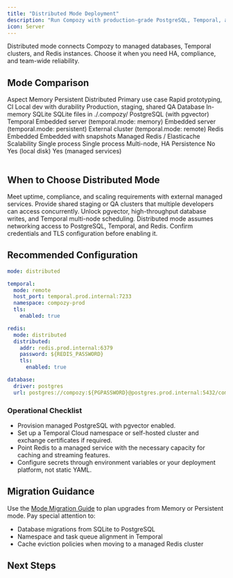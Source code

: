 ```yaml
---
title: "Distributed Mode Deployment"
description: "Run Compozy with production-grade PostgreSQL, Temporal, and Redis infrastructure."
icon: Server
---
```


<Callout type="info" title="Production-ready architecture">
Distributed mode connects Compozy to managed databases, Temporal clusters, and Redis instances. Choose it when you need HA, compliance, and team-wide reliability.
</Callout>

## Mode Comparison

<Table>
  <TableHeader>
    <TableRow>
      <TableHead>Aspect</TableHead>
      <TableHead>Memory</TableHead>
      <TableHead>Persistent</TableHead>
      <TableHead>Distributed</TableHead>
    </TableRow>
  </TableHeader>
  <TableBody>
    <TableRow>
      <TableCell>Primary use case</TableCell>
      <TableCell>Rapid prototyping, CI</TableCell>
      <TableCell>Local dev with durability</TableCell>
      <TableCell>Production, staging, shared QA</TableCell>
    </TableRow>
    <TableRow>
      <TableCell>Database</TableCell>
      <TableCell>In-memory SQLite</TableCell>
      <TableCell>SQLite files in <InlineCode>./.compozy/</InlineCode></TableCell>
      <TableCell>PostgreSQL (with pgvector)</TableCell>
    </TableRow>
    <TableRow>
      <TableCell>Temporal</TableCell>
      <TableCell>Embedded server (<InlineCode>temporal.mode: memory</InlineCode>)</TableCell>
      <TableCell>Embedded server (<InlineCode>temporal.mode: persistent</InlineCode>)</TableCell>
      <TableCell>External cluster (<InlineCode>temporal.mode: remote</InlineCode>)</TableCell>
    </TableRow>
    <TableRow>
      <TableCell>Redis</TableCell>
      <TableCell>Embedded</TableCell>
      <TableCell>Embedded with snapshots</TableCell>
      <TableCell>Managed Redis / Elasticache</TableCell>
    </TableRow>
    <TableRow>
      <TableCell>Scalability</TableCell>
      <TableCell>Single process</TableCell>
      <TableCell>Single process</TableCell>
      <TableCell>Multi-node, HA</TableCell>
    </TableRow>
    <TableRow>
      <TableCell>Persistence</TableCell>
      <TableCell>No</TableCell>
      <TableCell>Yes (local disk)</TableCell>
      <TableCell>Yes (managed services)</TableCell>
    </TableRow>
  </TableBody>
</Table>

## When to Choose Distributed Mode

<List>
  <ListItem title="Production deployments" icon="ShieldCheck">
    Meet uptime, compliance, and scaling requirements with external managed services.
  </ListItem>
  <ListItem title="Team environments" icon="Users">
    Provide shared staging or QA clusters that multiple developers can access concurrently.
  </ListItem>
  <ListItem title="Workload scale" icon="Gauge">
    Unlock pgvector, high-throughput database writes, and Temporal multi-node scheduling.
  </ListItem>
</List>

<Callout type="warning">
Distributed mode assumes networking access to PostgreSQL, Temporal, and Redis. Confirm credentials and TLS configuration before enabling it.
</Callout>

## Recommended Configuration

```yaml title="compozy.yaml"
mode: distributed

temporal:
  mode: remote
  host_port: temporal.prod.internal:7233
  namespace: compozy-prod
  tls:
    enabled: true

redis:
  mode: distributed
  distributed:
    addr: redis.prod.internal:6379
    password: ${REDIS_PASSWORD}
    tls:
      enabled: true

database:
  driver: postgres
  url: postgres://compozy:${PGPASSWORD}@postgres.prod.internal:5432/compozy
```

### Operational Checklist

- Provision managed PostgreSQL with pgvector enabled.
- Set up a Temporal Cloud namespace or self-hosted cluster and exchange certificates if required.
- Point Redis to a managed service with the necessary capacity for caching and streaming features.
- Configure secrets through environment variables or your deployment platform, not static YAML.

## Migration Guidance

Use the [Mode Migration Guide](/docs/guides/migrate-standalone-to-distributed) to plan upgrades from Memory or Persistent mode. Pay special attention to:

- Database migrations from SQLite to PostgreSQL
- Namespace and task queue alignment in Temporal
- Cache eviction policies when moving to a managed Redis cluster

## Next Steps

<ReferenceCardList cols={2}>
  <ReferenceCard
    title="Memory Mode"
    description="Fast, ephemeral setup for tests and quick prototypes"
    href="/docs/deployment/memory-mode"
    icon="Rocket"
  />
  <ReferenceCard
    title="Persistent Mode"
    description="Embedded services with file-backed durability for local teams"
    href="/docs/deployment/persistent-mode"
    icon="Folder"
  />
  <ReferenceCard
    title="Mode Configuration"
    description="Understand global vs per-component mode selection"
    href="/docs/configuration/mode-configuration"
    icon="GitBranch"
  />
</ReferenceCardList>
